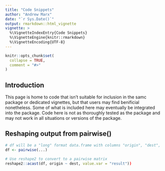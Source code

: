 ```yaml
---
title: "Code Snippets"
author: "Andrew Marx"
date: "`r Sys.Date()`"
output: rmarkdown::html_vignette
vignette: >
  %\VignetteIndexEntry{Code Snippets}
  %\VignetteEngine{knitr::rmarkdown}
  %\VignetteEncoding{UTF-8}
---
```


```r
knitr::opts_chunk$set(
  collapse = TRUE,
  comment = "#>"
)
```

## Introduction

This page is home to code that isn't suitable for inclusion in the samc package or dedicated vignettes, but that users may find benificial nonetheless. Some of what is included here may eventually be integrated into the package. Code here is not as thoroughly tested as the package and may not work in all situations or versions of the package.


## Reshaping output from pairwise()


```r
# df will be a "long" format data.frame with columns "origin", "dest", and "result"
df <- pairwise(...)

# Use reshape2 to convert to a pairwise matrix
reshape2::acast(df, origin ~ dest, value.var = "result"))

```

